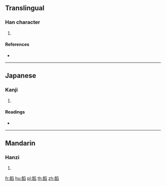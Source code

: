 {{character info/new}}
==Translingual==

===Han character===
{{Han char|rn=184|rad=食|as=10|sn=19|four=|canj=OIBHX}}

# {{defn|Han|sort=食10}}

====References====
* {{Han ref|kx=1424.090|dkj=44325|dj=1949.390|hdz=74468.060|uh=9940|ud=39232}}

----

==Japanese==

===Kanji===
{{ja-kanji|grade=|rs=食10}}

# {{defn|lang=ja|sort=食10}}

====Readings====
* {{ja-readings|on=[[とう]] (tō)|kun=[[こなもち]] (konamochi)}}

----

==Mandarin==

===Hanzi===
{{cmn-hanzi|pin=[[táo]] ([[tao2]])|wg=t'ao<sup>2</sup>}}

# {{defn|lang=cmn|sort=食10}}

[[fr:饀]]
[[hu:饀]]
[[pl:饀]]
[[th:饀]]
[[zh:饀]]